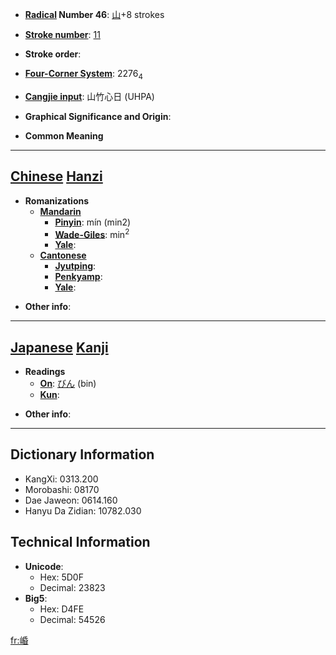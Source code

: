 * '''[[Wiktionary:Chinese radical index| Radical]] Number 46''': [[Wiktionary:Chinese radical index 山|山]]+8 strokes

* '''[[Wiktionary:Chinese total strokes index|Stroke number]]''': [[Wiktionary:Chinese total strokes index 11|11]]

* '''Stroke order''': 

* '''[[Wiktionary:Chinese four corner index|Four-Corner System]]''': 2276<sub>4</sub>

* '''[[Wiktionary:Chinese Cangjie index|Cangjie input]]''': 山竹心日 (UHPA)

* '''Graphical Significance and Origin''': 

* '''Common Meaning'''

----

== [[Chinese]] [[Hanzi]] ==

* '''Romanizations'''
** '''[[Mandarin]]'''
*** '''[[Pinyin]]''': mín (min2)
*** '''[[Wade-Giles]]''': min<sup>2</sup>
*** '''[[Yale]]''': 
** '''[[Cantonese]]'''
*** '''[[Jyutping]]''':
*** '''[[Penkyamp]]''': 
*** '''[[Yale]]''': 

* '''Other info''': 

----

== [[Japanese]] [[Kanji]] ==

* '''Readings'''
** '''[[On]]''': [[びん]] (bin)
** '''[[Kun]]''': 

* '''Other info''':  

----

== Dictionary Information ==

* KangXi: 0313.200
* Morobashi: 08170
* Dae Jaweon: 0614.160
* Hanyu Da Zidian: 10782.030

== Technical Information ==

* '''Unicode''':
** Hex: 5D0F
** Decimal: 23823
* '''Big5''':
** Hex: D4FE
** Decimal: 54526

[[fr:崏]]